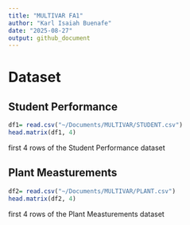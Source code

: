 ```yaml
---
title: "MULTIVAR FA1"
author: "Karl Isaiah Buenafe"
date: "2025-08-27"
output: github_document
---
```



# Dataset
## Student Performance
```r
df1= read.csv("~/Documents/MULTIVAR/STUDENT.csv")
head.matrix(df1, 4)
```
first 4 rows of the Student Performance dataset

## Plant Measturements
```r
df2= read.csv("~/Documents/MULTIVAR/PLANT.csv")
head.matrix(df2, 4)
```
first 4 rows of the Plant Measturements dataset

